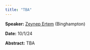 ```yaml
---
title: "TBA"
---
```

**Speaker:** [Zeynep Ertem](https://www.binghamton.edu/labs/datart/) (Binghampton)

**Date:** 10/1/24

**Abstract:** TBA